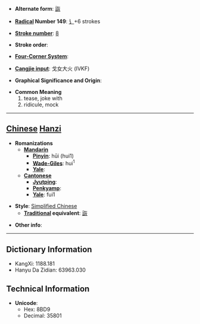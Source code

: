 * '''Alternate form''': [[詼]]

* '''[[Wiktionary:Chinese radical index| Radical]] Number 149''': [[Wiktionary:Chinese radical index 讠|讠]]+6 strokes

* '''[[Wiktionary:Chinese total strokes index|Stroke number]]''': [[Wiktionary:Chinese total strokes index 8|8]]

* '''Stroke order''': 

* '''[[Wiktionary:Chinese four corner index|Four-Corner System]]''': 

* '''[[Wiktionary:Chinese Cangjie index|Cangjie input]]''': 戈女大火 (IVKF)

* '''Graphical Significance and Origin''': 

* '''Common Meaning'''
*#tease, joke with
*# ridicule, mock


----

== [[Chinese]] [[Hanzi]] ==

* '''Romanizations'''
** '''[[Mandarin]]'''
*** '''[[Pinyin]]''': hūi (hui1)
*** '''[[Wade-Giles]]''': hui<sup>1</sup>
*** '''[[Yale]]''': 
** '''[[Cantonese]]'''
*** '''[[Jyutping]]''':
*** '''[[Penkyamp]]''': 
*** '''[[Yale]]''': fui1

* '''Style''': [[Simplified Chinese]] 
** '''[[Traditional Chinese|Traditional]] equivalent''': [[詼]]

* '''Other info''': 

----

== Dictionary Information ==

* KangXi: 1188.181
* Hanyu Da Zidian: 63963.030

== Technical Information ==

* '''Unicode''':
** Hex: 8BD9
** Decimal: 35801